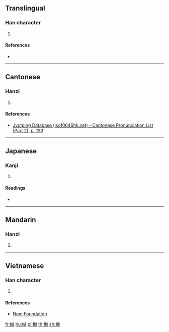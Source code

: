 {{character info/new}}
==Translingual==

===Han character===
{{Han char|rn=75|rad=木|as=14|sn=18|four=|canj=DVFB|ids=⿰木綿}}

# {{defn|Han|sort=木14}}

====References====
* {{Han ref|kx=0558.250|dkj=15723|dj=0948.010|hdz=21311.120|uh=6AB0|ud=27312}}

----

==Cantonese==

===Hanzi===
{{yue-hanzi|jyut=[[min4]]|y=min4}}

# {{defn|lang=yue|sort=木14}}

====References====
*[http://www.iso10646hk.net/jp/document/download.jsp Jyutping Database (iso10646hk.net) - Cantonese Pronunciation List (Part 2), p. 133]

----

==Japanese==

===Kanji===
{{ja-kanji|grade=|rs=木14}}

# {{defn|lang=ja|sort=木14}}

====Readings====
* {{ja-readings|on=[[へん]] (hen), [[めん]] (men)|kun=[[とちゆう]] (tochiyuu)}}

----

==Mandarin==

===Hanzi===
{{cmn-hanzi|pin=[[mián]] ([[mian2]])|wg=mien<sup>2</sup>}}

# {{defn|lang=cmn|sort=木14}}

----

==Vietnamese==

===Han character===
{{vi-readings|rs=木14| hanviet = gạo}}

# {{defn|lang=vi|sort=木14}}

====References====
*[http://nomfoundation.org/common/nom_details.php?codepoint=6ab0 Nom Foundation]

[[fr:檰]]
[[hu:檰]]
[[pl:檰]]
[[th:檰]]
[[zh:檰]]